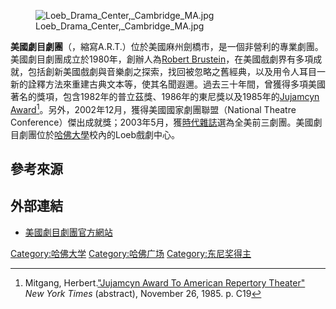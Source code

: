 {{Link style|time=2015-12-12T04:12:10+00:00}}
{{expand|time=2012-01-27T06:52:04+00:00}}
[[File:Loeb_Drama_Center,_Cambridge_MA.jpg|thumb]]

'''美國劇目劇團'''（{{lang-en|'''American Repertory Theater'''}}，縮寫A.R.T.）位於美國麻州劍橋市，是一個非營利的專業劇團。美國劇目劇團成立於1980年，創辦人為[[:en:Robert_Brustein|Robert Brustein]]，在美國戲劇界有多項成就，包括創新美國戲劇與音樂劇之探索，找回被忽略之舊經典，以及用令人耳目一新的詮釋方法來重建古典文本等，使其名聞遐邇。過去三十年間，曾獲得多項美國著名的獎項，包含1982年的普立茲獎、1986年的東尼獎以及1985年的[[:en:Jujamcyn_Award|Jujamcyn Award]]<ref>Mitgang, Herbert.[http://www.nytimes.com/1985/11/26/theater/jujamcyn-award-to-american-repertory-theater.html "Jujamcyn Award To American Repertory Theater"] {{Wayback|url=http://www.nytimes.com/1985/11/26/theater/jujamcyn-award-to-american-repertory-theater.html |date=20180804015659 }} ''New York Times'' (abstract), November 26, 1985. p. C19</ref>。另外，2002年12月，獲得美國國家劇團聯盟（National Theatre Conference）傑出成就獎；2003年5月，獲[[時代雜誌|時代雜誌]]選為全美前三劇團。美國劇目劇團位於[[哈佛大學|哈佛大學]]校內的Loeb戲劇中心。

== 參考來源 ==
{{reflist|2}}

== 外部連結 ==
*[http://www.americanrepertorytheater.org/institute 美國劇目劇團官方網站] {{Wayback|url=http://www.americanrepertorytheater.org/institute |date=20130719194654 }}

[[Category:哈佛大学|Category:哈佛大学]]
[[Category:哈佛广场|Category:哈佛广场]]
[[Category:东尼奖得主|Category:东尼奖得主]]